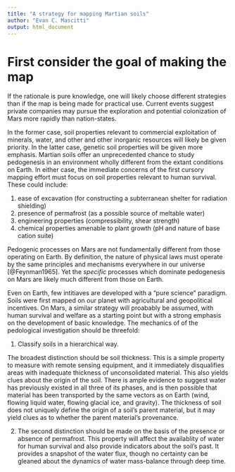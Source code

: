 ```yaml
---
title: "A strategy for mapping Martian soils"
author: "Evan C. Mascitti"
output: html_document
---
```


# First consider the goal of making the map

If the rationale is pure knowledge, one will likely choose different strategies than if the map is being made for practical use. Current events suggest private companies may pursue the exploration and potential colonization of Mars more rapidly than nation-states. 

In the former case, soil properties relevant to commercial exploitation of minerals, water, and other and other inorganic resources will likely be given priority. In the latter case, genetic soil properties will be given more emphasis. Martian soils offer an unprecedented chance to study pedogenesis in an environment wholly different from the extant conditions on Earth. In either case, the immediate concerns of the first cursory mapping effort must focus on soil properties relevant to human survival. These could include:

1. ease of excavation (for constructing a subterranean shelter for radiation shielding)
2. presence of permafrost (as a possible source of meltable water)
3. engineering properties (compressibility, shear strength)
4. chemical properties amenable to plant growth (pH and nature of base cation suite)

Pedogenic processes on Mars are not fundamentally different from those operating on Earth. By definition, the nature of physical laws must operate by the same principles and mechanisms everywhere in our universe [@Feynman1965]. Yet the _specific_ processes which dominate pedogenesis on Mars are likely much different from those on Earth. 

Even on Earth, few intitiaves are developed with a "pure science" paradigm. Soils were first mapped on our planet with agricultural and geopolitical incentives. On Mars, a similar strategy will proabably be assumed, with human survival and welfare as a starting point but with a strong emphasis on the development of basic knowledge. The mechanics of of the pedological investigation should be threefold:

1. Classify soils in a hierarchical way. 

The broadest distinction should be soil thickness. This is a simple property to measure with remote sensing equipment, and it immediately disqualifies areas with inadequate thickness of unconsolidated material. This also yields clues about the origin of the soil. There is ample evidence to suggest water has previously existed in all three of its phases, and is then possible that material has been transported by the same vectors as on Earth (wind, flowing liquid water, flowing glacial ice, and gravity). The thickness of soil does not uniquely define the origin of a soil's parent material, but it may yield clues as to whether the parent material's provenance. 

2. The second distinction should be made on the basis of the presence or absence of permafrost. This property will affect the availablity of water for human survival and also provide indicators about the soil's past. It provides a snapshot of the water flux, though no certainty can be gleaned about the dynamics of water mass-balance through deep time. 

